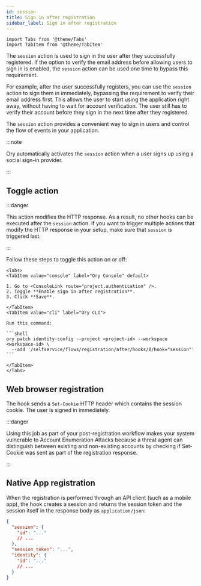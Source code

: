 ```yaml
---
id: session
title: Sign in after registration
sidebar_label: Sign in after registration
---
```


```mdx-code-block
import Tabs from '@theme/Tabs'
import TabItem from '@theme/TabItem'
```

The `session` action is used to sign in the user after they successfully registered. If the option to verify the email address
before allowing users to sign in is enabled, the `session` action can be used one time to bypass this requirement.

For example, after the user successfully registers, you can use the `session` action to sign them in immediately, bypassing the
requirement to verify their email address first. This allows the user to start using the application right away, without having to
wait for account verification. The user still has to verify their account before they sign in the next time after they registered.

The `session` action provides a convenient way to sign in users and control the flow of events in your application.

:::note

Ory automatically activates the `session` action when a user signs up using a social sign-in provider.

:::

## Toggle action

:::danger

This action modifies the HTTP response. As a result, no other hooks can be executed after the `session` action. If you want to
trigger multiple actions that modify the HTTP response in your setup, make sure that `session` is triggered last.

:::

Follow these steps to toggle this action on or off:

````mdx-code-block
<Tabs>
<TabItem value="console" label="Ory Console" default>

1. Go to <ConsoleLink route="project.authentication" />.
2. Toggle **Enable sign in after registration**.
3. Click **Save**.

</TabItem>
<TabItem value="cli" label="Ory CLI">

Run this command:

```shell
ory patch identity-config --project <project-id> --workspace <workspace-id> \
  --add '/selfservice/flows/registration/after/hooks/0/hook="session"'
```

</TabItem>
</Tabs>
````

## Web browser registration

The hook sends a `Set-Cookie` HTTP header which contains the session cookie. The user is signed in immediately.

:::danger

Using this job as part of your post-registration workflow makes your system vulnerable to Account Enumeration Attacks because a
threat agent can distinguish between existing and non-existing accounts by checking if Set-Cookie was sent as part of the
registration response.

:::

## Native App registration

When the registration is performed through an API client (such as a mobile app), the hook creates a session and returns the
session token and the session itself in the response body as `application/json`:

```json
{
  "session": {
    "id": "..."
    // ...
  },
  "session_token": "...",
  "identity": {
    "id": "..."
    // ...
  }
}
```
